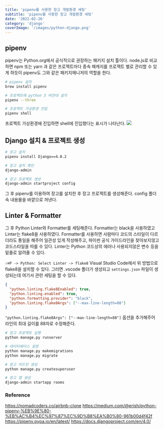```yaml
---
title: 'pipenv를 사용한 장고 개발환경 세팅'
subtitle: 'pipenv를 사용한 장고 개발환경 세팅'
date: '2022-02-26'
category: 'django'
coverImage: '/images/python-django.png'
---
```


## pipenv

pipenv는 Python.org에서 공식적으로 권장하는 패키지 설치 툴이다.
node.js로 비교하면 npm 또는 yarn 과 같은 프로젝트마다 종속 패캐지를 프로젝트 별로 관리할 수 있게 하듯이 pipenv도 그와 같은 패키지매니저의 역할을 한다.

```bash
# pipenv 설치
brew install pipenv

# 프로젝트에 python 3 버전대 설치
pipenv --three

# 프로젝트 가상환경 진입
pipenv shell
```

프로젝트 가상환경에 진입하면 shell에 진입했다는 표시가 나타난다.
![](https://images.velog.io/images/hojin9622/post/d542536e-ba50-40fa-bc44-44b7d093e78b/Screen%20Shot%202022-02-26%20at%2012.49.16%20AM.png)

## Django 설치 & 프로젝트 생성

```bash
# 장고 설치
pipenv install Django==4.0.2

# 장고 설치 확인
django-admin

# 장고 프로젝트 생성
django-admin startproject config
```

그 후 pipenv를 이용하여 장고를 설치한 후 장고 프로젝트를 생성해준다.
config 폴더속 내용물을 바깥으로 꺼낸다.

## Linter & Formatter

그 후 Python Linter와 Formatter를 세팅해준다.
Formatter는 black을 사용하였고 Linter는 flake8을 사용하였다.
Formatter를 사용하면 사람마다 코드의 스타일이 다르더라도 통일을 해주어 일관성 있게 작성해주고,
파이썬 공식 가이드라인을 찾아보지않고 코드스타일을 따를 수 있다.
Linter는 Python 코드상의 에러나 사용되지않은 변수 등을 밑줄로 알려줄 수 있다.

`⇧⌘P -> Python: Select Linter -> flake8`
Visual Studio Code에서 위 방법으로 flake8을 설치할 수 있다.
그러면 .vscode 폴더가 생성되고 `settings.json` 파일이 생성되는데 여기서 관련 세팅을 할 수 있다.

```json
{
  "python.linting.flake8Enabled": true,
  "python.linting.enabled": true,
  "python.formatting.provider": "black",
  "python.linting.flake8Args": ["--max-line-length=88"]
}
```

`"python.linting.flake8Args": ["--max-line-length=88"]` 옵션을 추가해주어 라인의 최대 길이를 88자로 수정해준다.

```bash
# 장고 프로젝트 실행
python manage.py runserver

# 데이터베이스 설정
python manage.py makemigrations
python manage.py migrate

# 장고 어드민 생성
python manage.py createsuperuser

# 장고 앱 생성
django-admin startapp rooms
```

### Reference

https://nomadcoders.co/airbnb-clone
https://medium.com/@erish/python-pipenv-%EB%9E%80-%EB%AC%B4%EC%97%87%EC%9D%B8%EA%B0%80-961b00d4f42f
https://pipenv.pypa.io/en/latest/
https://docs.djangoproject.com/en/4.0/
